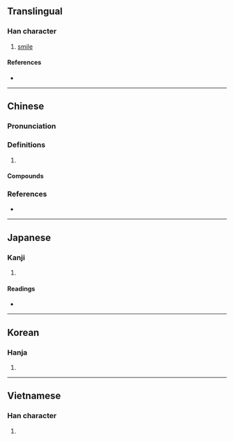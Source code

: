 {{also|冁}}
{{character info}}
==Translingual==

===Han character===
{{Han char|rn=30|rad=口|as=19|sn=22|four=67532|canj=RJSTV|ids=⿰單展}}

# [[smile]]

====References====
* {{Han ref|kx=0215.060|dkj=04625|dj=0438.080|hdz=10707.170|uh=56C5|ud=22213|bh=F6D8|bd=63192}}

----

==Chinese==
{{zh-forms|s=冁}}

===Pronunciation===
{{zh-pron
|m=chǎn
|c=cin2,zin2
|cat=
}}

===Definitions===
{{zh-hanzi}}

# {{zh-only|囅然}}

====Compounds====
{{zh-der|囅然|囅然而笑|囅衮}}

===References===
* {{R:yue:Hanzi}}

----

==Japanese==

===Kanji===
{{ja-kanji|grade=|rs=口19}}

# {{rfdef|ja|sort=口19}}

====Readings====
* {{ja-readings|on=[[てん]] (ten), [[てつ]] (tetsu), [[てち]] (techi)|kun=}}

----

==Korean==

===Hanja===
{{ko-hanja|hangeul=[[천]], [[철]]|rv=cheon, cheol|mr=ch'ŏn, ch'ŏl}}

# {{rfdef|ko|sort=口19}}

----

==Vietnamese==

===Han character===
{{vi-readings|reading=xiên|rs=口19}}

# {{rfdef|vi}}